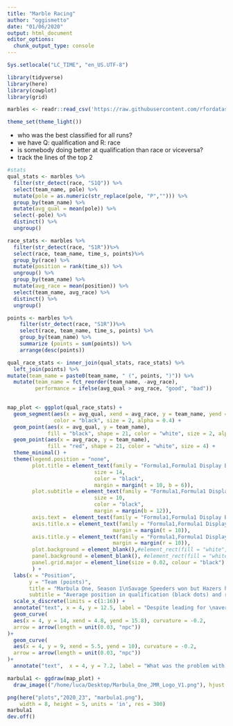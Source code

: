 ```yaml
---
title: "Marble Racing"
author: "oggismetto"
date: "01/06/2020"
output: html_document
editor_options: 
  chunk_output_type: console
---
```


```r

Sys.setlocale("LC_TIME", "en_US.UTF-8")

library(tidyverse)
library(here)
library(cowplot)
library(grid)

marbles <- readr::read_csv('https://raw.githubusercontent.com/rfordatascience/tidytuesday/master/data/2020/2020-06-02/marbles.csv')

theme_set(theme_light())

```

* who was the best classified for all runs?
* we have Q: qualification and R: race
* is somebody doing better at qualification than race or viceversa?
* track the lines of the top 2

```r

#stats
qual_stats <- marbles %>%
  filter(str_detect(race, "S1Q")) %>%
  select(team_name, pole) %>%
  mutate(pole = as.numeric(str_replace(pole, "P",""))) %>%
  group_by(team_name) %>%
  mutate(avg_qual = mean(pole)) %>%
  select(-pole) %>%
  distinct() %>%
  ungroup()

race_stats <- marbles %>%
  filter(str_detect(race, "S1R"))%>% 
  select(race, team_name, time_s, points)%>%
  group_by(race) %>%
  mutate(position = rank(time_s)) %>%
  ungroup() %>%
  group_by(team_name) %>%
  mutate(avg_race = mean(position)) %>%
  select(team_name, avg_race) %>%
  distinct() %>%
  ungroup()

points <- marbles %>%
    filter(str_detect(race, "S1R"))%>% 
    select(race, team_name, time_s, points) %>%
    group_by(team_name) %>%
    summarize (points = sum(points)) %>%
    arrange(desc(points))

qual_race_stats <- inner_join(qual_stats, race_stats) %>%
  left_join(points) %>%
mutate(team_name = paste0(team_name, " (", points, ")")) %>%
  mutate(team_name = fct_reorder(team_name, -avg_race),
         performance = ifelse(avg_qual > avg_race, "good", "bad"))
  

map_plot <- ggplot(qual_race_stats) +
  geom_segment(aes(x = avg_qual, xend = avg_race, y = team_name, yend = team_name), 
               color = "black", size = 2, alpha = 0.4) +
  geom_point(aes(x = avg_qual, y = team_name), 
             fill = "black", shape = 21, color = "white", size = 2, alpha = 0.6) +
  geom_point(aes(x = avg_race, y = team_name), 
             fill = "red", shape = 21, color = "white", size = 4) +
  theme_minimal() +
  theme(legend.position = "none",
        plot.title = element_text(family = "Formula1,Formula1 Display Bold",
                            size = 14, 
                            color = "black", 
                            margin = margin(t = 10, b = 6)),
        plot.subtitle = element_text(family = "Formula1,Formula1 Display Bold",
                            size = 10, 
                            color = "black", 
                            margin = margin(b = 12)),
        axis.text =  element_text(family = "Formula1,Formula1 Display Bold", color= "black"),
        axis.title.x = element_text(family = "Formula1,Formula1 Display Bold", color= "black", 
                                  margin = margin(t = 10)),
        axis.title.y = element_text(family = "Formula1,Formula1 Display Bold", color= "black", 
                                  margin = margin(r = 10)),
        plot.background = element_blank(),#element_rect(fill = "white", color = NA),
        panel.background = element_blank(), #element_rect(fill = "white", color = NA), ##d50000
        panel.grid.major = element_line(size = 0.02, colour = "black")
        ) +
  labs(x = "Position",
       y = "Team (points)",
       title = "Marbula One, Season 1\nSavage Speeders won but Hazers had the best stats",
       subtitle = "Average position in qualification (black dots) and race (red dots)") +
  scale_x_discrete(limits = c(1:16)) +
  annotate("text", x = 4, y = 12.5, label = "Despite leading for \naverage position Hazers \nended 2nd in the \nChampionship standings", size = 3)+ 
  geom_curve(
  aes(x = 4, y = 14, xend = 4.8, yend = 15.8), curvature = -0.2,
  arrow = arrow(length = unit(0.03, "npc"))
)+ 
  geom_curve(
  aes(x = 4, y = 9, xend = 5.5, yend = 10), curvature = -0.2,
  arrow = arrow(length = unit(0.03, "npc"))
)+
  annotate("text",  x = 4, y = 7.2, label = "What was the problem with \nMellow Yellow? \nSecond best performers in \nqualifications but loosing this \nbig advantage during races", size = 3)

marbula1 <- ggdraw(map_plot) +
  draw_image(("/home/luca/Desktop/Marbula_One_JMR_Logo_V1.png"), hjust = 0, x = 0.35, y = 0.22, scale = 0.3)

png(here("plots","2020_23", "marbula1.png"), 
    width = 8, height = 5, units = 'in', res = 300)
marbula1
dev.off()


```

